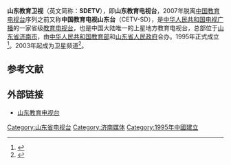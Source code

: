 {{頻道資訊
| 頻道名稱         = 山东教育卫视<br>SDETV
| 頻道圖片檔案     = 
| 頻道圖片尺寸     = 
| 頻道圖片名稱     = 
| 所屬國家         = {{CHNML}}
| 總部所在         = {{CHN}}[[山东省|山东省]][[济南市|济南市]]千佛山西路38号
| 播放地區         = {{CHN}}
| 開播日期         = 1995年
| 停播日期         = 
| 收視率           = 
| 收視率調查時間   = 
| 收視率資料來源   = 
| 頻道口號         = 
| 視頻格式         = [[標準畫質電視|SDTV]]（[[576i|576i]] [[縱橫比_(圖像)|16:9]]）<br/>[[高清晰度電視|HDTV]]（[[1080i|1080i]] [[縱橫比_(圖像)|16:9]]）
| 音頻格式         = [[立體聲|立體聲]]（[[標清|標清]]）<br/>[[立體聲|立體聲]]/[[杜比數字|環繞聲]]（[[高清|高清]]）
| 頻道語言         = [[普通話|普通話]]
| 擁有者           = 山东省教育厅
| 持股者           = 
| 前頻道名稱       = '''中国教育电视山东台'''<br/><small>（1995年至2007年）</small><br/>'''山东教育电视台'''<br/><small>（2007年至2017年）</small>
| 被取代名稱       = 山东教育卫视<br/><small>（2018年至今）</small>
| 集團同類頻道     = 
| 重播服務頻道     = 
| 頻道官方網站     =https://www.sdetv.com.cn
| 備註             = 
| 有線電視供應商01 = 中国大陆有线电视供应商
| 有線電視頻道數01 = 随地区而变
| 有線電視供應商02 = [[山东有线|山东有线]]
| 有線電視頻道數02 = 随地区而变
| 衛星電視供應商01  = 
| 衛星電視頻道數01  = 
| 無線電視供應商01 = 
| 無線電視頻道數01 = 
| OTT供應商01      = 
| OTT頻道數01      = 
}}

'''山东教育卫视'''（英文简称：'''SDETV'''），即'''山东教育电视台'''，2007年脱离[[中国教育电视台|中国教育电视台]]序列之前又称'''中国教育电视山东台'''（CETV-SD），是[[中华人民共和国电视广播|中华人民共和国电视广播]]的一家省级[[教育电视台|教育电视台]]，也是中国大陆唯一的上星地方教育电视台，总部位于[[山东省|山东省]][[济南市|济南市]]，由[[中华人民共和国教育部|中华人民共和国教育部]]和[[山东省人民政府|山东省人民政府]]合办。1995年正式成立<ref>{{Cite web |url=http://news.sina.com.cn/c/2005-03-02/05515239440s.shtml |title=山东教育电视台庆祝建台十周年 |accessdate=2010-09-22 |archive-date=2016-03-04 |archive-url=https://web.archive.org/web/20160304115858/http://news.sina.com.cn/c/2005-03-02/05515239440s.shtml |dead-url=no }}</ref>。2003年起成为卫星频道<ref>{{Cite web |url=http://ent.sina.com.cn/v/m/2005-01-27/1410642136.html |title=山东教育电视台落户北京 |accessdate=2010-09-22 |archive-date=2005-11-09 |archive-url=https://web.archive.org/web/20051109230625/http://ent.sina.com.cn/v/m/2005-01-27/1410642136.html |dead-url=no }}</ref>。

== 参考文献 ==
<references/>

== 外部链接 ==
*[http://www.sdetv.com.cn/ 山东教育电视台] {{Wayback|url=http://www.sdetv.com.cn/ |date=20110427070647 }}

{{中华人民共和国广播电视网络}}

[[Category:山东省电视台|Category:山东省电视台]]
[[Category:济南媒体|Category:济南媒体]]
[[Category:1995年中國建立|Category:1995年中國建立]]